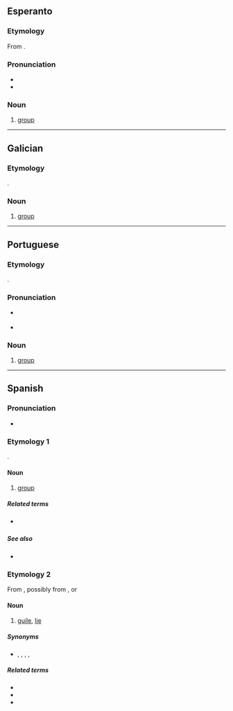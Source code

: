 ==Esperanto==

===Etymology===
From {{der|eo|it|gruppo}}.

=== Pronunciation ===

* {{IPA|/ˈɡrupo/|lang=eo}}
* {{hyphenation|gru|po|lang=eo}}

===Noun===
{{eo-head}}

# [[group]]

----

==Galician==

===Etymology===
{{bor|gl|it|gruppo}}.

===Noun===
{{gl-noun|m}}

# [[group]]

----

==Portuguese==

===Etymology===
{{bor|pt|it|gruppo}}.

===Pronunciation===
* {{a|PT}} {{IPA|/ˈɡɾu.pu/|lang=pt}}
* {{hyphenation|gru|po|lang=pt}}

===Noun===
{{pt-noun|m}}

# [[group]]

----

==Spanish==

===Pronunciation===
* {{hyphenation|gru|po|lang=es}}

===Etymology 1===
{{bor|es|it|gruppo}}.

====Noun====
{{es-noun|m}}

# [[group]]

=====Related terms=====
* {{l|es|grupal}} {{pos_a}}

=====See also=====
* {{l|es|banda|g=f}}

===Etymology 2===
From {{cog|Lunfardo|-}}, possibly from {{der|es|fr|croupier}}, or {{der|es|it|groppo}}

====Noun====
{{es-noun|m}}

# {{lb|es|Chile|Argentina|Uruguay|colloquial}} [[guile]], [[lie]]

=====Synonyms=====
* {{sense|lie}} {{l|es|patraña}}, {{l|es|mentira}}, {{l|es|chamullo}}, {{l|es|cuento}}, {{l|es|embuste}}

=====Related terms=====
* {{l|es|grupiento}}
* {{l|es|engrupido}}
* {{l|es|engrupir}}